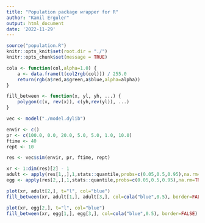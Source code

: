 ```yaml
---
title: "Population package wrapper for R"
author: "Kamil Erguler"
output: html_document
date: '2022-11-29'
---
```


```r
source("population.R")
knitr::opts_knit$set(root.dir = "./")
knitr::opts_chunk$set(message = TRUE)

cola <- function(col,alpha=1.0) {
    a <- data.frame(t(col2rgb(col))) / 255.0
    return(rgb(a$red,a$green,a$blue,alpha=alpha))
}

fill_between <- function(x, yl, yh, ...) {
    polygon(c(x, rev(x)), c(yh,rev(yl)), ...)
}
```

```r
vec <- model("./model.dylib")

envir <- c()
pr <- c(100.0, 0.0, 20.0, 5.0, 5.0, 1.0, 10.0)
ftime <- 40
rept <- 10

res <- vec$sim(envir, pr, ftime, rept)

xr <- 1:dim(res)[2] - 1
adult <- apply(res[1,,],1,stats::quantile,probs=c(0.05,0.5,0.95),na.rm=TRUE)
egg <- apply(res[2,,],1,stats::quantile,probs=c(0.05,0.5,0.95),na.rm=TRUE)
```

```r
plot(xr, adult[2,], t="l", col="blue")
fill_between(xr, adult[1,], adult[3,], col=cola("blue",0.5), border=FALSE)
```

```r
plot(xr, egg[2,], t="l", col="blue")
fill_between(xr, egg[1,], egg[3,], col=cola("blue",0.5), border=FALSE)
```
